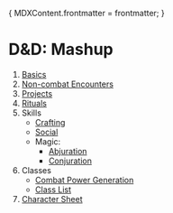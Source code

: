 {
	MDXContent.frontmatter = frontmatter;
}

# D&D: Mashup

1. [Basics](/rules/basics)
2. [Non-combat Encounters](/rules/non-combat)
3. [Projects](/rules/projects)
4. [Rituals](/rules/rituals)
5. Skills
   - [Crafting](/rules/skills/crafting)
   - [Social](/rules/skills/social)
   - Magic:
     - [Abjuration](/rules/skills/abjuration)
     - [Conjuration](/rules/skills/conjuration)
6. Classes
   - [Combat Power Generation](/classsurvey)
   - [Class List](/class/list)
7. [Character Sheet](/rules/character-sheet)
